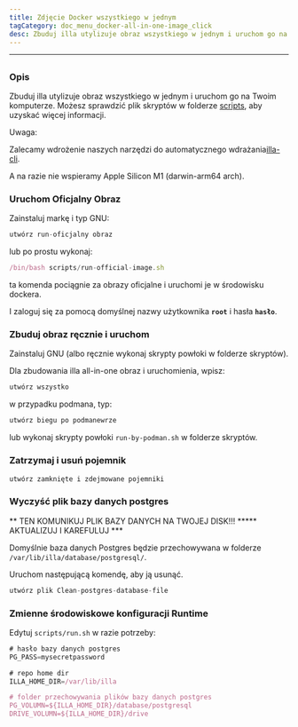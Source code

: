 ```yaml
---
title: Zdjęcie Docker wszystkiego w jednym
tagCategory: doc_menu_docker-all-in-one-image_click
desc: Zbuduj illa utylizuje obraz wszystkiego w jednym i uruchom go na Twoim komputerze.
---
```


* * *

## <Heading hidden>Docker all-in-one Image</Heading>

### Opis

Zbuduj illa utylizuje obraz wszystkiego w jednym i uruchom go na Twoim komputerze. Możesz sprawdzić plik skryptów w folderze [scripts](https://github.com/illacloud/deploy-illa-manually/blob/main/docker/scripts), aby uzyskać więcej informacji.

Uwaga:

Zalecamy wdrożenie naszych narzędzi do automatycznego wdrażania[illa-cli](https://github.com/illacloud/illa).

A na razie nie wspieramy Apple Silicon M1 (darwin-arm64 arch).

### Uruchom Oficjalny Obraz

Zainstaluj markę i typ GNU:

```jsx
utwórz run-oficjalny obraz
```

lub po prostu wykonaj:

```jsx
/bin/bash scripts/run-official-image.sh
```

ta komenda pociągnie za obrazy oficjalne i uruchomi je w środowisku dockera.

I zaloguj się za pomocą domyślnej nazwy użytkownika **`root`** i hasła **`hasło`**.

### Zbuduj obraz ręcznie i uruchom

Zainstaluj GNU (albo ręcznie wykonaj skrypty powłoki w folderze skryptów).

Dla zbudowania illa all-in-one obraz i uruchomienia, wpisz:

```jsx
utwórz wszystko
```

w przypadku podmana, typ:

```jsx
utwórz biegu po podmanewrze
```

lub wykonaj skrypty powłoki `run-by-podman.sh` w folderze skryptów.

### Zatrzymaj i usuń pojemnik

```jsx
utwórz zamknięte i zdejmowane pojemniki
```

### Wyczyść plik bazy danych postgres

** TEN KOMUNIKUJ PLIK BAZY DANYCH NA TWOJEJ DISK!!! \*\*\*** AKTUALIZUJ I KAREFULUJ \*\*\*

Domyślnie baza danych Postgres będzie przechowywana w folderze `/var/lib/illa/database/postgresql/`.

Uruchom następującą komendę, aby ją usunąć.

```jsx
utwórz plik Clean-postgres-database-file
```

### Zmienne środowiskowe konfiguracji Runtime

Edytuj `scripts/run.sh` w razie potrzeby:

```jsx
# hasło bazy danych postgres
PG_PASS=mysecretpassword

# repo home dir
ILLA_HOME_DIR=/var/lib/illa

# folder przechowywania plików bazy danych postgres
PG_VOLUMN=${ILLA_HOME_DIR}/database/postgresql
DRIVE_VOLUMN=${ILLA_HOME_DIR}/drive
```
